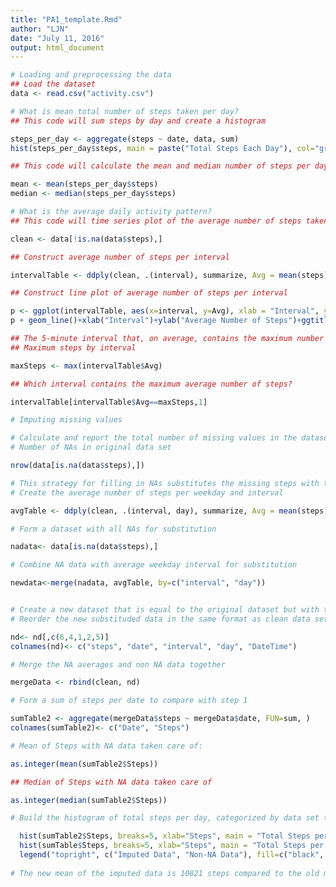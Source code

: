```yaml
---
title: "PA1_template.Rmd"
author: "LJN"
date: "July 11, 2016"
output: html_document
---
```


```r

# Loading and preprocessing the data
## Load the dataset
data <- read.csv("activity.csv")

# What is mean total number of steps taken per day?
## This code will sum steps by day and create a histogram

steps_per_day <- aggregate(steps ~ date, data, sum)
hist(steps_per_day$steps, main = paste("Total Steps Each Day"), col="green", xlab="Number of Steps")

## This code will calculate the mean and median number of steps per day

mean <- mean(steps_per_day$steps)
median <- median(steps_per_day$steps)

# What is the average daily activity pattern?
## This code will time series plot of the average number of steps taken and first, exclude NA values

clean <- data[!is.na(data$steps),]

## Construct average number of steps per interval

intervalTable <- ddply(clean, .(interval), summarize, Avg = mean(steps))

## Construct line plot of average number of steps per interval

p <- ggplot(intervalTable, aes(x=interval, y=Avg), xlab = "Interval", ylab="Average Number of Steps")
p + geom_line()+xlab("Interval")+ylab("Average Number of Steps")+ggtitle("Average Number of Steps per Interval")

## The 5-minute interval that, on average, contains the maximum number of steps
## Maximum steps by interval

maxSteps <- max(intervalTable$Avg)

## Which interval contains the maximum average number of steps?

intervalTable[intervalTable$Avg==maxSteps,1]

# Imputing missing values

# Calculate and report the total number of missing values in the dataset (i.e. the # total number of rows with NAs)
# Number of NAs in original data set

nrow(data[is.na(data$steps),])

# This strategy for filling in NAs substitutes the missing steps with the average # 5-minute interval based on the day of the week
# Create the average number of steps per weekday and interval

avgTable <- ddply(clean, .(interval, day), summarize, Avg = mean(steps))

# Form a dataset with all NAs for substitution

nadata<- data[is.na(data$steps),]

# Combine NA data with average weekday interval for substitution

newdata<-merge(nadata, avgTable, by=c("interval", "day"))


# Create a new dataset that is equal to the original dataset but with the missing # data populated
# Reorder the new substituded data in the same format as clean data set

nd<- nd[,c(6,4,1,2,5)]
colnames(nd)<- c("steps", "date", "interval", "day", "DateTime")

# Merge the NA averages and non NA data together

mergeData <- rbind(clean, nd)

# Form a sum of steps per date to compare with step 1

sumTable2 <- aggregate(mergeData$steps ~ mergeData$date, FUN=sum, )
colnames(sumTable2)<- c("Date", "Steps")

# Mean of Steps with NA data taken care of:

as.integer(mean(sumTable2$Steps))

## Median of Steps with NA data taken care of

as.integer(median(sumTable2$Steps))

# Build the histogram of total steps per day, categorized by data set to show impact

  hist(sumTable2$Steps, breaks=5, xlab="Steps", main = "Total Steps per Day with NAs Fixed", col="Black")
  hist(sumTable$Steps, breaks=5, xlab="Steps", main = "Total Steps per Day with NAs Fixed", col="Grey", add=T)
  legend("topright", c("Imputed Data", "Non-NA Data"), fill=c("black", "grey") )
  
# The new mean of the imputed data is 10821 steps compared to the old mean of 10766 steps. This equates a difference of 55 steps on average per day. The new median of the imputed data is 11015 steps compared to the old median of 10765 steps. This leads to a difference of 250 steps for the median. The overall shape of the distribution is consistent.

```

